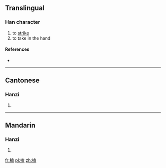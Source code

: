 ==Translingual==

===Han character===
{{Han char|rn=64|rad=手|as=10|sn=13|four=5401<sub>7</sub>|canj=手土戈廿 (QGIT)}}

# to [[strike]]
# to take in the hand

====References====
* {{Han ref|kx=0446.260|dkj=12478|dj=0797.100|hdz=31928.130|uh=6415|ud=25621|bh=DDA4|bd=56740}}

----

==Cantonese==

===Hanzi===
{{yue-hanzi|jyut=|y=hap1}}

# {{defn|Cantonese|sort=手10}}

----

==Mandarin==

===Hanzi===
{{cmn-hanzi|pin=[[kè]] ([[ke4]]), [[lā]] ([[la1]])|wg=k'o<sup>4</sup>, la<sup>1</sup>}}

# {{defn|Mandarin|sort=手10}}

[[fr:搕]]
[[pl:搕]]
[[zh:搕]]